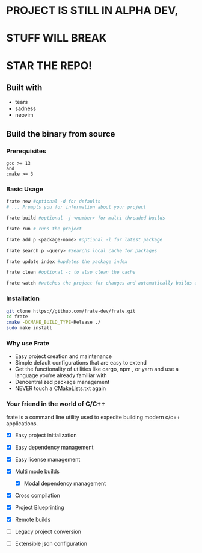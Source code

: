 

# PROJECT IS STILL IN ALPHA DEV,
# STUFF WILL BREAK


# STAR THE REPO!



## Built with
- tears
- sadness
- neovim

## Build the binary from source
### Prerequisites

```
gcc >= 13
and
cmake >= 3
```

### Basic Usage
```bash
frate new #optional -d for defaults
# ... Prompts you for information about your project

frate build #optional -j <number> for multi threaded builds

frate run # runs the project

frate add p <package-name> #optional -l for latest package

frate search p <query> #Searchs local cache for packages

frate update index #updates the package index

frate clean #optional -c to also clean the cache

frate watch #watches the project for changes and automatically builds and runs

```


### Installation
```bash copy
git clone https://github.com/frate-dev/frate.git
cd frate
cmake -DCMAKE_BUILD_TYPE=Release ./
sudo make install
```

### Why use Frate
- Easy project creation and maintenance
- Simple default configurations that are easy to extend
- Get the functionality of utilities like cargo, npm , or yarn and use a language you're already familiar with
- Dencentralized package management
- NEVER touch a CMakeLists.txt again


### Your friend in the world of C/C++
frate is a command line utility used to expedite building modern c/c++ applications.

- [x] Easy project initialization
- [x] Easy dependency management
- [x] Easy license management
- [x] Multi mode builds
  - [x] Modal dependency management

- [x] Cross compilation
- [x] Project Blueprinting
- [x] Remote builds
- [ ] Legacy project conversion
- [ ] Extensible json configuration

